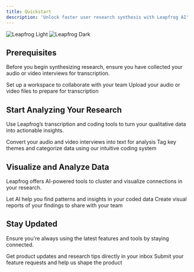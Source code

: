 ```yaml
---
title: Quickstart
description: 'Unlock faster user research synthesis with Leapfrog AI'
---
```


<img
  className="block dark:hidden"
  src="/images/hero-light.svg"
  alt="Leapfrog Light"
/>
<img
  className="hidden dark:block"
  src="/images/hero-dark.svg"
  alt="Leapfrog Dark"
/>

## Prerequisites

Before you begin synthesizing research, ensure you have collected your audio or video interviews for transcription.

<CardGroup cols={2}>
  <Card
    title="Create a Workspace"
    icon="folder-open"
    href="https://leapfrogapp.com/docs/workspace"
  >
    Set up a workspace to collaborate with your team
  </Card>
  <Card
    title="Upload Media"
    icon="waveform-lines"
    href="https://leapfrogapp.com/docs/transcription"
  >
    Upload your audio or video files to prepare for transcription
  </Card>
</CardGroup>

## Start Analyzing Your Research

Use Leapfrog’s transcription and coding tools to turn your qualitative data into actionable insights.

<CardGroup cols={2}>
  <Card
    title="Transcribe Interviews"
    icon="microphone"
    href="https://leapfrogapp.com/docs/transcription"
  >
    Convert your audio and video interviews into text for analysis
  </Card>
  <Card
    title="Tag and Code"
    icon="tags"
    href="https://leapfrogapp.com/docs/coding"
  >
    Tag key themes and categorize data using our intuitive coding system
  </Card>
</CardGroup>

## Visualize and Analyze Data

Leapfrog offers AI-powered tools to cluster and visualize connections in your research.

<CardGroup cols={2}>
  <Card
    title="AI-Powered Clustering"
    icon="robot"
    href="https://leapfrogapp.com/docs/analysis"
  >
    Let AI help you find patterns and insights in your coded data
  </Card>
  <Card
    title="Generate Reports"
    icon="file-chart-pie"
    href="https://leapfrogapp.com/docs/reports"
  >
    Create visual reports of your findings to share with your team
  </Card>
</CardGroup>

## Stay Updated

Ensure you're always using the latest features and tools by staying connected.

<CardGroup cols={2}>
  <Card
    title="Subscribe to Updates"
    icon="envelope"
    href="https://leapfrogapp.com/blog"
  >
    Get product updates and research tips directly in your inbox
  </Card>
  <Card
    title="Feature Requests"
    icon="lightbulb"
    href="https://leapfrogapp.com/roadmap"
  >
    Submit your feature requests and help us shape the product
  </Card>
</CardGroup>
